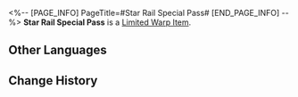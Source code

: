 <%-- [PAGE_INFO]
PageTitle=#Star Rail Special Pass#
[END_PAGE_INFO] --%>
{{Item Infobox
|id          = 102
|image       = Item Star Rail Special Pass.png
|type        = Limited Warp Item
|invCategory = Valuables
|rarity      = 5
|effect      = 
|description = Direct ticket for the Astral Express with coordinates of specific worlds, suitable for passengers who just want to go from point A to point B.
}}
{{Description|''"Need to catch up with an old friend? Hop on and see the universe with him/her/it/THEM!"''}}
'''Star Rail Special Pass''' is a [[Limited Warp Item]].

==Other Languages==
{{Other Languages
|en   = Star Rail Special Pass
|zhs  = 星轨专票
|zht  = 星軌專票
|ja   = 星軌専用チケット
|ko   = 별의 궤도 전용티켓
|es   = Pase especial de los raíles estelares
|fr   = Pass spécial du Star Rail
|ru   = Особый звёздный пропуск
|th   = Star Rail Special Pass
|vi   = Vé Tinh Cầu Đặc Biệt
|de   = Star-Rail-Sonderpass
|id   = Star Rail Special Pass
|pt   = Passe Especial de Star Rail
}}

==Change History==
{{Change History|1.0}}